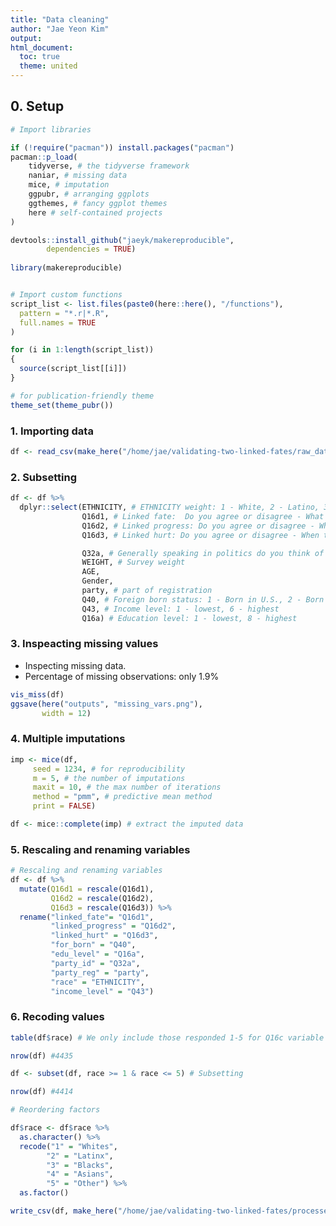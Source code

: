 ```yaml
---
title: "Data cleaning"
author: "Jae Yeon Kim"
output:
html_document: 
  toc: true
  theme: united
---
```


## 0. Setup 

```r

# Import libraries 

if (!require("pacman")) install.packages("pacman")
pacman::p_load(
    tidyverse, # the tidyverse framework
    naniar, # missing data
    mice, # imputation
    ggpubr, # arranging ggplots   
    ggthemes, # fancy ggplot themes
    here # self-contained projects
)

devtools::install_github("jaeyk/makereproducible",
        dependencies = TRUE)
        
library(makereproducible)


# Import custom functions 
script_list <- list.files(paste0(here::here(), "/functions"),
  pattern = "*.r|*.R",
  full.names = TRUE
)

for (i in 1:length(script_list))
{
  source(script_list[[i]])
}

# for publication-friendly theme
theme_set(theme_pubr())

```

### 1. Importing data 
  
```r

df <- read_csv(make_here("/home/jae/validating-two-linked-fates/raw_data/sub-data.txt"))

```

### 2. Subsetting 

```r
df <- df %>%
  dplyr::select(ETHNICITY, # ETHNICITY weight: 1 - White, 2 - Latino, 3 - Black, 4 - Asian, 5 - Other/Refuesed/No answer
                Q16d1, # Linked fate:  Do you agree or disagree - What happens to (Latinos/ whites/ blacks and African Americans / Asians/ Pacific Islanders/ American Indians) in this country will have something to do with what happens in my life (1 - Agree strongly, 4 - Disagree strongly)
                Q16d2, # Linked progress: Do you agree or disagree - When things get better for (Latinos/ whites/ blacks and African Americans/ Asians/ Pacific Islanders/ American Indians) in this country, then things will get better for me
                Q16d3, # Linked hurt: Do you agree or disagree - When things get worse for (Latinos/ whites/ blacks and African Americans/ Asians/ Pacific Islanders/ American Indians) in this country, then things will get worse for me

                Q32a, # Generally speaking in politics do you think of yourself as a . . . Partisanship: 1 - GOP, 2 - Democrat, 3 - Neither 
                WEIGHT, # Survey weight
                AGE,
                Gender, 
                party, # part of registration 
                Q40, # Foreign born status: 1 - Born in U.S., 2 - Born in another country 
                Q43, # Income level: 1 - lowest, 6 - highest 
                Q16a) # Education level: 1 - lowest, 8 - highest 

```

### 3. Inspeacting missing values 

- Inspecting missing data. 
- Percentage of missing observations: only 1.9%

```r
vis_miss(df)
ggsave(here("outputs", "missing_vars.png"),
       width = 12)
```

### 4. Multiple imputations 

```r

imp <- mice(df,
     seed = 1234, # for reproducibility
     m = 5, # the number of imputations
     maxit = 10, # the max number of iterations 
     method = "pmm", # predictive mean method
     print = FALSE) 

df <- mice::complete(imp) # extract the imputed data 

```

### 5. Rescaling and renaming variables 

```r

# Rescaling and renaming variables 
df <- df %>%
  mutate(Q16d1 = rescale(Q16d1),
         Q16d2 = rescale(Q16d2), 
         Q16d3 = rescale(Q16d3)) %>%
  rename("linked_fate"= "Q16d1",
         "linked_progress" = "Q16d2",
         "linked_hurt" = "Q16d3",
         "for_born" = "Q40",
         "edu_level" = "Q16a",
         "party_id" = "Q32a",
         "party_reg" = "party",
         "race" = "ETHNICITY",
         "income_level" = "Q43")

```

### 6. Recoding values


```r

table(df$race) # We only include those responded 1-5 for Q16c variable 

nrow(df) #4435 

```

```r
df <- subset(df, race >= 1 & race <= 5) # Subsetting

nrow(df) #4414 

```

```r

# Reordering factors 

df$race <- df$race %>%
  as.character() %>%
  recode("1" = "Whites", 
        "2" = "Latinx", 
        "3" = "Blacks", 
        "4" = "Asians", 
        "5" = "Other") %>%
  as.factor()

```

```r
write_csv(df, make_here("/home/jae/validating-two-linked-fates/processed_data/processed_survey.csv"))
```

